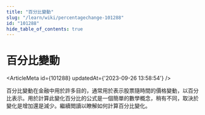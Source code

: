 ```yaml
---
title: "百分比變動"
slug: "/learn/wiki/percentagechange-101288"
id: "101288"
hide_table_of_contents: true
---
```



# 百分比變動

<ArticleMeta id={101288} updatedAt={'2023-09-26 13:58:54'} />
<div className='border-solid border-b border-t-0 my-4 border-[var(--ifm-color-gray-300)]' />

百分比變動在金融中用於許多目的，通常用於表示股票隨時間的價格變動，以百分比表示。用於計算此變化百分比的公式是一個簡單的數學概念，稍有不同，取決於變化是增加還是減少。繼續閲讀以瞭解如何計算百分比變化。
